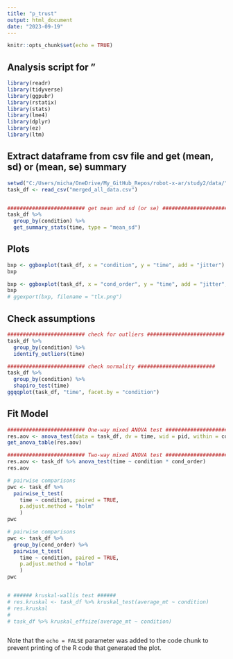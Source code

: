 ```yaml
---
title: "p_trust"
output: html_document
date: "2023-09-19"
---
```


```r
knitr::opts_chunk$set(echo = TRUE)
```

## Analysis script for "

```r
library(readr)
library(tidyverse)
library(ggpubr)
library(rstatix)
library(stats)
library(lme4)
library(dplyr)
library(ez)
library(ltm)
```


## Extract dataframe from csv file and get (mean, sd) or (mean, se) summary

```r

setwd("C:/Users/micha/OneDrive/My_GitHub_Repos/robot-x-ar/study2/data/")
task_df <- read_csv("merged_all_data.csv")


######################### get mean and sd (or se) ######################### 
task_df %>%
  group_by(condition) %>%
  get_summary_stats(time, type = "mean_sd")


```

## Plots

```r

bxp <- ggboxplot(task_df, x = "condition", y = "time", add = "jitter")
bxp

bxp <- ggboxplot(task_df, x = "cond_order", y = "time", add = "jitter", color = "condition")
bxp
# ggexport(bxp, filename = "tlx.png")


```


## Check assumptions

```r

######################### check for outliers ######################### 
task_df %>%
  group_by(condition) %>%
  identify_outliers(time)

######################### check normality ######################### 
task_df %>%
  group_by(condition) %>%
  shapiro_test(time)
ggqqplot(task_df, "time", facet.by = "condition")


```


## Fit Model

```r

######################### One-way mixed ANOVA test #########################  
res.aov <- anova_test(data = task_df, dv = time, wid = pid, within = condition)
get_anova_table(res.aov)

######################### Two-way mixed ANOVA test #########################  
res.aov <- task_df %>% anova_test(time ~ condition * cond_order)
res.aov

# pairwise comparisons
pwc <- task_df %>%
  pairwise_t_test(
    time ~ condition, paired = TRUE,
    p.adjust.method = "holm"
    )
pwc

# pairwise comparisons
pwc <- task_df %>%
  group_by(cond_order) %>%
  pairwise_t_test(
    time ~ condition, paired = TRUE,
    p.adjust.method = "holm"
    )
pwc


# ###### kruskal-wallis test ######
# res.kruskal <- task_df %>% kruskal_test(average_mt ~ condition)
# res.kruskal
# 
# task_df %>% kruskal_effsize(average_mt ~ condition)



```


Note that the `echo = FALSE` parameter was added to the code chunk to prevent printing of the R code that generated the plot.

